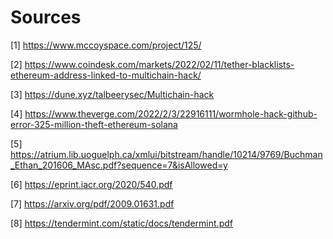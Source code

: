 ---
---

# Sources
[1] https://www.mccoyspace.com/project/125/

[2] https://www.coindesk.com/markets/2022/02/11/tether-blacklists-ethereum-address-linked-to-multichain-hack/

[3] https://dune.xyz/talbeerysec/Multichain-hack

[4] https://www.theverge.com/2022/2/3/22916111/wormhole-hack-github-error-325-million-theft-ethereum-solana

[5] https://atrium.lib.uoguelph.ca/xmlui/bitstream/handle/10214/9769/Buchman_Ethan_201606_MAsc.pdf?sequence=7&isAllowed=y

[6] https://eprint.iacr.org/2020/540.pdf

[7] https://arxiv.org/pdf/2009.01631.pdf

[8] https://tendermint.com/static/docs/tendermint.pdf